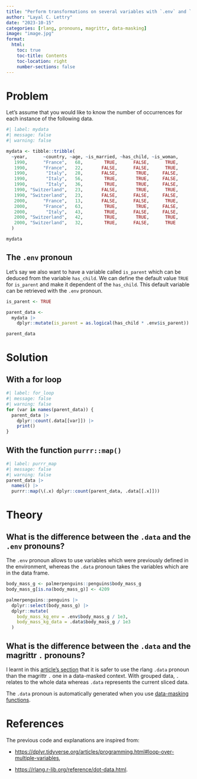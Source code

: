 ```yaml
---
title: "Perform transformations on several variables with `.env` and `.data` pronouns"
author: "Layal C. Lettry"
date: "2023-10-15"
categories: [rlang, pronouns, magrittr, data-masking]
image: "image.jpg"
format:
  html:
    toc: true
    toc-title: Contents
    toc-location: right
    number-sections: false
---
```


# Problem

Let's assume that you would like to know the number of occurrences for each instance of the following data.

```r
#| label: mydata
#| message: false
#| warning: false

mydata <- tibble::tribble(
  ~year,      ~country, ~age, ~is_married, ~has_child, ~is_woman,
   1990,      "France",   68,        TRUE,      FALSE,      TRUE,
   1990,      "France",   22,       FALSE,      FALSE,      TRUE,
   1990,       "Italy",   28,       FALSE,       TRUE,     FALSE,
   1990,       "Italy",   56,        TRUE,       TRUE,     FALSE,
   1990,       "Italy",   36,        TRUE,       TRUE,     FALSE,
   1990, "Switzerland",   23,       FALSE,       TRUE,      TRUE,
   1990, "Switzerland",   23,       FALSE,      FALSE,     FALSE,
   2000,      "France",   13,       FALSE,      FALSE,      TRUE,
   2000,      "France",   63,        TRUE,       TRUE,     FALSE,
   2000,       "Italy",   43,        TRUE,      FALSE,     FALSE,
   2000, "Switzerland",   42,        TRUE,       TRUE,      TRUE,
   2000, "Switzerland",   32,        TRUE,      FALSE,      TRUE
  )

mydata
```

## The `.env` pronoun

Let's say we also want to have a variable called `is_parent` which can be deduced from the variable `has_child`. We can define the default value `TRUE` for `is_parent` and make it dependent of the `has_child`. This default variable can be retrieved with the `.env` pronoun.

```r
is_parent <- TRUE

parent_data <- 
  mydata |>
    dplyr::mutate(is_parent = as.logical(has_child * .env$is_parent)) 

parent_data
```

# Solution

## With a for loop

```r
#| label: for_loop
#| message: false
#| warning: false
for (var in names(parent_data)) {
  parent_data |>
    dplyr::count(.data[[var]]) |>
    print()
}
```

## With the function `purrr::map()`

```r
#| label: purrr_map
#| message: false
#| warning: false
parent_data |>
  names() |>
  purrr::map(\(.x) dplyr::count(parent_data, .data[[.x]]))
```

# Theory

## What is the difference between the `.data` and the `.env` pronouns?

The `.env` pronoun allows to use variables which were previously defined in the environment, whereas the `.data` pronoun takes the variables which are in the data frame.

```r
body_mass_g <- palmerpenguins::penguins$body_mass_g
body_mass_g[is.na(body_mass_g)] <- 4209

palmerpenguins::penguins |>
  dplyr::select(body_mass_g) |>
  dplyr::mutate(
    body_mass_kg_env = .env$body_mass_g / 1e3,
    body_mass_kg_data = .data$body_mass_g / 1e3
  )

```

## What is the difference between the `.data` and the magrittr `.` pronouns?

I learnt in this [article's section](https://rlang.r-lib.org/reference/dot-data.html) that it is safer to use the rlang `.data` pronoun than the magrittr `.` one in a data-masked context. With grouped data, `.` relates to the whole data whereas `.data` represents the current sliced data.

The `.data` pronoun is automatically generated when you use [data-masking functions](https://rlang.r-lib.org/reference/topic-data-mask-ambiguity.html#:~:text=Data%20masking%20is%20an%20R,defined%20in%20the%20current%20environment).

# References

The previous code and explanations are inspired from:

-   <https://dplyr.tidyverse.org/articles/programming.html#loop-over-multiple-variables>,

-   <https://rlang.r-lib.org/reference/dot-data.html>.
